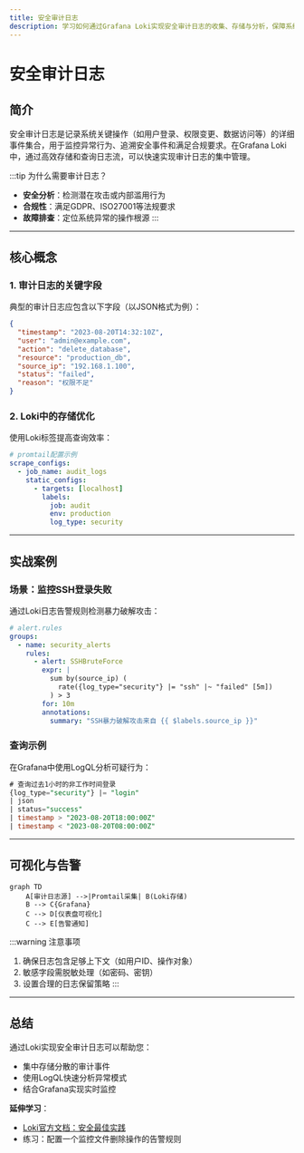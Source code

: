 ```yaml
---
title: 安全审计日志
description: 学习如何通过Grafana Loki实现安全审计日志的收集、存储与分析，保障系统安全合规性。
---
```


# 安全审计日志

## 简介

安全审计日志是记录系统关键操作（如用户登录、权限变更、数据访问等）的详细事件集合，用于监控异常行为、追溯安全事件和满足合规要求。在Grafana Loki中，通过高效存储和查询日志流，可以快速实现审计日志的集中管理。

:::tip 为什么需要审计日志？
- **安全分析**：检测潜在攻击或内部滥用行为<br />
- **合规性**：满足GDPR、ISO27001等法规要求<br />
- **故障排查**：定位系统异常的操作根源
:::

---

## 核心概念

### 1. 审计日志的关键字段
典型的审计日志应包含以下字段（以JSON格式为例）：
```json
{
  "timestamp": "2023-08-20T14:32:10Z",
  "user": "admin@example.com",
  "action": "delete_database",
  "resource": "production_db",
  "source_ip": "192.168.1.100",
  "status": "failed",
  "reason": "权限不足"
}
```

### 2. Loki中的存储优化
使用Loki标签提高查询效率：
```yaml
# promtail配置示例
scrape_configs:
  - job_name: audit_logs
    static_configs:
      - targets: [localhost]
        labels:
          job: audit
          env: production
          log_type: security
```

---

## 实战案例

### 场景：监控SSH登录失败
通过Loki日志告警规则检测暴力破解攻击：
```yaml
# alert.rules
groups:
  - name: security_alerts
    rules:
      - alert: SSHBruteForce
        expr: |
          sum by(source_ip) (
            rate({log_type="security"} |= "ssh" |~ "failed" [5m])
          ) > 3
        for: 10m
        annotations:
          summary: "SSH暴力破解攻击来自 {{ $labels.source_ip }}"
```

### 查询示例
在Grafana中使用LogQL分析可疑行为：
```sql
# 查询过去1小时的非工作时间登录
{log_type="security"} |= "login" 
| json 
| status="success" 
| timestamp > "2023-08-20T18:00:00Z" 
| timestamp < "2023-08-20T08:00:00Z"
```

---

## 可视化与告警

```mermaid
graph TD
    A[审计日志源] -->|Promtail采集| B(Loki存储)
    B --> C{Grafana}
    C --> D[仪表盘可视化]
    C --> E[告警通知]
```

:::warning 注意事项
1. 确保日志包含足够上下文（如用户ID、操作对象）<br />
2. 敏感字段需脱敏处理（如密码、密钥）<br />
3. 设置合理的日志保留策略
:::

---

## 总结

通过Loki实现安全审计日志可以帮助您：
- 集中存储分散的审计事件
- 使用LogQL快速分析异常模式
- 结合Grafana实现实时监控

**延伸学习**：
- [Loki官方文档：安全最佳实践](https://grafana.com/docs/loki/latest/security/)
- 练习：配置一个监控文件删除操作的告警规则